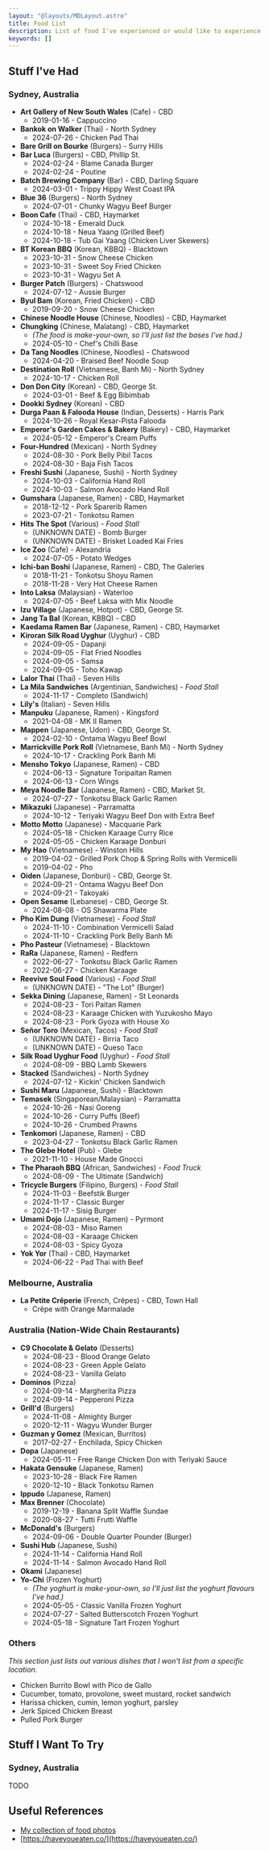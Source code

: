 ```yaml
---
layout: "@layouts/MDLayout.astro"
title: Food List
description: List of food I've experienced or would like to experience.
keywords: []
---
```



## Stuff I've Had

### Sydney, Australia

- **Art Gallery of New South Wales** (Cafe) - CBD
    - 2019-01-16 - Cappuccino
- **Bankok on Walker** (Thai) - North Sydney
    - 2024-07-26 - Chicken Pad Thai
- **Bare Grill on Bourke** (Burgers) - Surry Hills
- **Bar Luca** (Burgers) - CBD, Phillip St.
    - 2024-02-24 - Blame Canada Burger
    - 2024-02-24 - Poutine
- **Batch Brewing Company** (Bar) - CBD, Darling Square
    - 2024-03-01 - Trippy Hippy West Coast IPA
- **Blue 36** (Burgers) - North Sydney
    - 2024-07-01 - Chunky Wagyu Beef Burger
- **Boon Cafe** (Thai) - CBD, Haymarket
    - 2024-10-18 - Emerald Duck
    - 2024-10-18 - Neua Yaang (Grilled Beef)
    - 2024-10-18 - Tub Gai Yaang (Chicken Liver Skewers)
- **BT Korean BBQ** (Korean, KBBQ) - Blacktown
    - 2023-10-31 - Snow Cheese Chicken
    - 2023-10-31 - Sweet Soy Fried Chicken
    - 2023-10-31 - Wagyu Set A
- **Burger Patch** (Burgers) - Chatswood
    - 2024-07-12 - Aussie Burger
- **Byul Bam** (Korean, Fried Chicken) - CBD
    - 2019-09-20 - Snow Cheese Chicken
- **Chinese Noodle House** (Chinese, Noodles) - CBD, Haymarket
- **Chungking** (Chinese, Malatang) - CBD, Haymarket
    - *(The food is make-your-own, so I'll just list the bases I've had.)*
    - 2024-05-10 - Chef's Chilli Base
- **Da Tang Noodles** (Chinese, Noodles) - Chatswood
    - 2024-04-20 - Braised Beef Noodle Soup
- **Destination Roll** (Vietnamese, Banh Mi) - North Sydney
    - 2024-10-17 - Chicken Roll
- **Don Don City** (Korean) - CBD, George St.
    - 2024-03-01 - Beef & Egg Bibimbab
- **Dookki Sydney** (Korean) - CBD
- **Durga Paan & Falooda House** (Indian, Desserts) - Harris Park
    - 2024-10-26 - Royal Kesar-Pista Falooda
- **Emperor's Garden Cakes & Bakery** (Bakery) - CBD, Haymarket
    - 2024-05-12 - Emperor's Cream Puffs
- **Four-Hundred** (Mexican) - North Sydney
    - 2024-08-30 - Pork Belly Pibil Tacos
    - 2024-08-30 - Baja Fish Tacos
- **Freshi Sushi** (Japanese, Sushi) - North Sydney
    - 2024-10-03 - California Hand Roll
    - 2024-10-03 - Salmon Avocado Hand Roll
- **Gumshara** (Japanese, Ramen) - CBD, Haymarket
    - 2018-12-12 - Pork Sparerib Ramen
    - 2023-07-21 - Tonkotsu Ramen
- **Hits The Spot** (Various) - *Food Stall*
    - (UNKNOWN DATE) - Bomb Burger
    - (UNKNOWN DATE) - Brisket Loaded Kai Fries
- **Ice Zoo** (Cafe) - Alexandria
    - 2024-07-05 - Potato Wedges
- **Ichi-ban Boshi** (Japanese, Ramen) - CBD, The Galeries
    - 2018-11-21 - Tonkotsu Shoyu Ramen
    - 2018-11-28 - Very Hot Cheese Ramen
- **Into Laksa** (Malaysian) - Waterloo
    - 2024-07-05 - Beef Laksa with Mix Noodle
- **Izu Village** (Japanese, Hotpot) - CBD, George St.
- **Jang Ta Bal** (Korean, KBBQ) - CBD
- **Kaedama Ramen Bar** (Japanese, Ramen) - CBD, Haymarket
- **Kiroran Silk Road Uyghur** (Uyghur) - CBD
    - 2024-09-05 - Dapanji
    - 2024-09-05 - Flat Fried Noodles
    - 2024-09-05 - Samsa
    - 2024-09-05 - Toho Kawap
- **Lalor Thai** (Thai) - Seven Hills
- **La Mila Sandwiches** (Argentinian, Sandwiches) - *Food Stall*
    - 2024-11-17 - Completo (Sandwich)
- **Lily's** (Italian) - Seven Hills
- **Manpuku** (Japanese, Ramen) - Kingsford
    - 2021-04-08 - MK II Ramen
- **Mappen** (Japanese, Udon) - CBD, George St.
    - 2024-02-10 - Ontama Wagyu Beef Bowl
- **Marrickville Pork Roll** (Vietnamese, Banh Mi) - North Sydney
    - 2024-10-17 - Crackling Pork Banh Mi
- **Mensho Tokyo** (Japanese, Ramen) - CBD
    - 2024-06-13 - Signature Toripaitan Ramen
    - 2024-06-13 - Corn Wings
- **Meya Noodle Bar** (Japanese, Ramen) - CBD, Market St.
    - 2024-07-27 - Tonkotsu Black Garlic Ramen
- **Mikazuki** (Japanese) - Parramatta
    - 2024-10-12 - Teriyaki Wagyu Beef Don with Extra Beef
- **Motto Motto** (Japanese) - Macquarie Park
    - 2024-05-18 - Chicken Karaage Curry Rice
    - 2024-05-05 - Chicken Karaage Donburi
- **My Hao** (Vietnamese) - Winston Hills
    - 2019-04-02 - Grilled Pork Chop & Spring Rolls with Vermicelli
    - 2019-04-02 - Pho
- **Oiden** (Japanese, Donburi) - CBD, George St.
    - 2024-09-21 - Ontama Wagyu Beef Don
    - 2024-09-21 - Takoyaki
- **Open Sesame** (Lebanese) - CBD, George St.
    - 2024-08-08 - OS Shawarma Plate
- **Pho Kim Dung** (Vietnamese) - *Food Stall*
    - 2024-11-10 -  Combination Vermicelli Salad
    - 2024-11-10 -  Crackling Pork Belly Banh Mi
- **Pho Pasteur** (Vietnamese) - Blacktown
- **RaRa** (Japanese, Ramen) - Redfern
    - 2022-06-27 - Tonkotsu Black Garlic Ramen
    - 2022-06-27 - Chicken Karaage
- **Reevive Soul Food** (Various) - *Food Stall*
    - (UNKNOWN DATE) - "The Lot" (Burger)
- **Sekka Dining** (Japanese, Ramen) - St Leonards
    - 2024-08-23 - Tori Paitan Ramen
    - 2024-08-23 - Karaage Chicken with Yuzukosho Mayo
    - 2024-08-23 - Pork Gyoza with House Xo
- **Señor Toro** (Mexican, Tacos) - *Food Stall*
    - (UNKNOWN DATE) - Birria Taco
    - (UNKNOWN DATE) - Queso Taco
- **Silk Road Uyghur Food** (Uyghur) - *Food Stall*
    - 2024-08-09 - BBQ Lamb Skewers
- **Stacked** (Sandwiches) - North Sydney
    - 2024-07-12 - Kickin' Chicken Sandwich
- **Sushi Maru** (Japanese, Sushi) - Blacktown
- **Temasek** (Singaporean/Malaysian) - Parramatta
    - 2024-10-26 - Nasi Goreng
    - 2024-10-26 - Curry Puffs (Beef)
    - 2024-10-26 - Crumbed Prawns
- **Tenkomori** (Japanese, Ramen) - CBD
    - 2023-04-27 - Tonkotsu Black Garlic Ramen
- **The Glebe Hotel** (Pub) - Glebe
    - 2021-11-10 - House Made Gnocci
- **The Pharaoh BBQ** (African, Sandwiches) - *Food Truck*
    - 2024-08-09 - The Ultimate (Sandwich)
- **Tricycle Burgers** (Filipino, Burgers) - *Food Stall*
    - 2024-11-03 - Beefstik Burger
    - 2024-11-17 - Classic Burger
    - 2024-11-17 - Sisig Burger
- **Umami Dojo** (Japanese, Ramen) - Pyrmont
    - 2024-08-03 - Miso Ramen
    - 2024-08-03 - Karaage Chicken
    - 2024-08-03 - Spicy Gyoza
- **Yok Yor** (Thai) - CBD, Haymarket
    - 2024-06-22 - Pad Thai with Beef

### Melbourne, Australia

- **La Petite Crêperie** (French, Crêpes) - CBD, Town Hall
    - Crêpe with Orange Marmalade

### Australia (Nation-Wide Chain Restaurants)

- **C9 Chocolate & Gelato** (Desserts)
    - 2024-08-23 - Blood Orange Gelato
    - 2024-08-23 - Green Apple Gelato
    - 2024-08-23 - Vanilla Gelato
- **Dominos** (Pizza)
    - 2024-09-14 - Margherita Pizza
    - 2024-09-14 - Pepperoni Pizza
- **Grill'd** (Burgers)
    - 2024-11-08 - Almighty Burger
    - 2020-12-11 - Wagyu Wunder Burger
- **Guzman y Gomez** (Mexican, Burritos)
    - 2017-02-27 - Enchilada, Spicy Chicken
- **Dopa** (Japanese)
    - 2024-05-11 - Free Range Chicken Don with Teriyaki Sauce
- **Hakata Gensuke** (Japanese, Ramen)
    - 2023-10-28 - Black Fire Ramen
    - 2020-12-10 - Black Tonkotsu Ramen
- **Ippudo** (Japanese, Ramen)
- **Max Brenner** (Chocolate)
    - 2019-12-19 - Banana Split Waffle Sundae
    - 2020-08-27 - Tutti Frutti Waffle
- **McDonald's** (Burgers)
    - 2024-09-06 - Double Quarter Pounder (Burger)
- **Sushi Hub** (Japanese, Sushi)
    - 2024-11-14 - California Hand Roll
    - 2024-11-14 - Salmon Avocado Hand Roll
- **Okami** (Japanese)
- **Yo-Chi** (Frozen Yoghurt)
    - *(The yoghurt is make-your-own, so I'll just list the yoghurt flavours I've had.)*
    - 2024-05-05 - Classic Vanilla Frozen Yoghurt
    - 2024-07-27 - Salted Butterscotch Frozen Yoghurt
    - 2024-05-18 - Signature Tart Frozen Yoghurt

### Others

*This section just lists out various dishes that I won't list from a specific location.*

- Chicken Burrito Bowl with Pico de Gallo
- Cucumber, tomato, provolone, sweet mustard, rocket sandwich
- Harissa chicken, cumin, lemon yoghurt, parsley
- Jerk Spiced Chicken Breast
- Pulled Pork Burger

## Stuff I Want To Try

### Sydney, Australia

TODO

## Useful References

- [My collection of food photos](https://www.flickr.com/photos/simshadows/albums/72177720318129074)
- [https://haveyoueaten.co/](https://haveyoueaten.co/)

